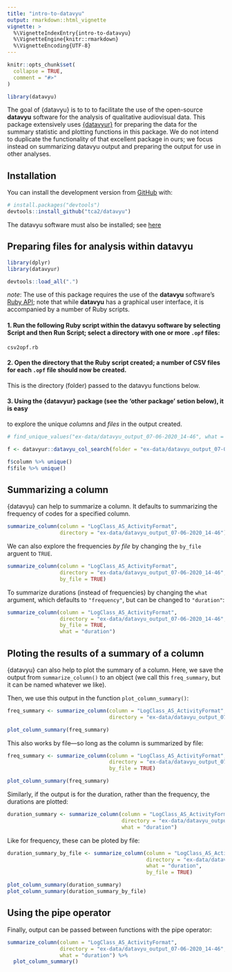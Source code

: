 ```yaml
---
title: "intro-to-datavyu"
output: rmarkdown::html_vignette
vignette: >
  %\VignetteIndexEntry{intro-to-datavyu}
  %\VignetteEngine{knitr::rmarkdown}
  %\VignetteEncoding{UTF-8}
---
```


```r
knitr::opts_chunk$set(
  collapse = TRUE,
  comment = "#>"
)
```

```r
library(datavyu)
```

The goal of {datavyu} is to to  to facilitate the use of the open-source **datavyu** software for the analysis of qualitative audiovisual data. This package extensively uses [{datavyur}](https://github.com/iamamutt/datavyu) for preparing the data for the summary statistic and plotting functions in this package. We do not intend to duplicate the functionality of that excellent package in ours; we focus instead on summarizing datavyu output and preparing the output for use in other analyses.

## Installation

You can install the development version from [GitHub](https://github.com/) with:

``` r
# install.packages("devtools")
devtools::install_github("tca2/datavyu")
```

The datavyu software must also be installed; see [here](https://datavyu.org/download.html)

## Preparing files for analysis within datavyu

```r
library(dplyr)
library(datavyur)
```

```r
devtools::load_all(".")
```

*note*: The use of this package requires the use of the **datavyu** software's [Ruby API](https://datavyu.org/user-guide/api.html); note that while **datavyu** has a graphical user interface, it is accompanied by a number of Ruby scripts.

#### 1. Run the following Ruby script within the datavyu software by selecting Script and then Run Script; select a directory with one or more `.opf` files:

`csv2opf.rb`

<!-- I ran this on the Empirical Analyses folder to generate a bunch of data -->

#### 2. Open the directory that the Ruby script created; a number of CSV files for each `.opf` file should now be created.

This is the directory (folder) passed to the datavyu functions below.

#### 3. Using the {datavyur} package (see the 'other package' setion below), it is easy
to explore the unique *columns* and *files* in the output created.

```r
# find_unique_values("ex-data/datavyu_output_07-06-2020_14-46", what = "codes")[1]

f <- datavyur::datavyu_col_search(folder = "ex-data/datavyu_output_07-06-2020_14-46") %>% as_tibble()

f$column %>% unique()
f$file %>% unique()
```

## Summarizing a column

{datavyu} can help to summarize a column. It defaults to summarizing 
the frequency of codes for a specified column.

```r
summarize_column(column = "LogClass_AS_ActivityFormat",
                 directory = "ex-data/datavyu_output_07-06-2020_14-46")
```

We can also explore the frequencies *by file* by changing the `by_file` arguent to 
`TRUE`.

```r
summarize_column(column = "LogClass_AS_ActivityFormat",
                 directory = "ex-data/datavyu_output_07-06-2020_14-46",
                 by_file = TRUE)
```

To summarize durations (instead of frequencies) by changing the `what` argument,
which defaults to `"frequency"`, but can be changed to `"duration"`:

```r
summarize_column(column = "LogClass_AS_ActivityFormat",
                 directory = "ex-data/datavyu_output_07-06-2020_14-46",
                 by_file = TRUE,
                 what = "duration")
```

## Ploting the results of a summary of a column

{datavyu} can also help to plot the summary of a column. Here, we save the output
from `summarize_column()` to an object (we call this `freq_summary`, but it can 
be named whatever we like). 

Then, we use this output in the function `plot_column_summary()`:

```r
freq_summary <- summarize_column(column = "LogClass_AS_ActivityFormat",
                                 directory = "ex-data/datavyu_output_07-06-2020_14-46")

plot_column_summary(freq_summary)
```

This also works by file---so long as the column is summarized by file:

```r
freq_summary <- summarize_column(column = "LogClass_AS_ActivityFormat",
                                 directory = "ex-data/datavyu_output_07-06-2020_14-46",
                                 by_file = TRUE)

plot_column_summary(freq_summary)
```

Similarly, if the output is for the duration, rather than the frequency, the durations are plotted:

```r
duration_summary <- summarize_column(column = "LogClass_AS_ActivityFormat",
                                     directory = "ex-data/datavyu_output_07-06-2020_14-46",
                                     what = "duration")

```

Like for frequency, these can be ploted by file:

```r
duration_summary_by_file <- summarize_column(column = "LogClass_AS_ActivityFormat",
                                             directory = "ex-data/datavyu_output_07-06-2020_14-46",
                                             what = "duration",
                                             by_file = TRUE)

plot_column_summary(duration_summary)
plot_column_summary(duration_summary_by_file)
```

## Using the pipe operator

Finally, output can be passed between functions with the pipe operator:

```r
summarize_column(column = "LogClass_AS_ActivityFormat",
                 directory = "ex-data/datavyu_output_07-06-2020_14-46",
                 what = "duration") %>% 
  plot_column_summary()
```
